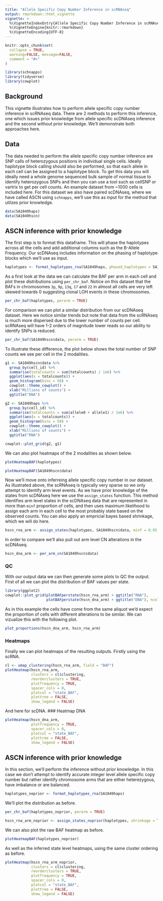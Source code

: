 ```yaml
---
title: "Allele Specific Copy Number Inference in scRNAseq"
output: rmarkdown::html_vignette
vignette: >
  %\VignetteIndexEntry{Allele Specific Copy Number Inference in scRNAseq}
  %\VignetteEngine{knitr::rmarkdown}
  %\VignetteEncoding{UTF-8}
---
```


```r
knitr::opts_chunk$set(
  collapse = TRUE,
  warning=FALSE, message=FALSE, 
  comment = "#>"
)
```

```r
library(schnapps)
library(tidyverse)
library(cowplot)
```

## Background
This vignette illustrates how to perform allele specific copy number inference in scRNAseq data. There are 2 methods to perform this inference, one which issues prior knowledge from allele specific scDNAseq inference and the second without prior knowledge. We'll demonstrate both approaches here.

## Data
The data needed to perform the allele specific copy number inference are SNP calls of heterozygous positions in individual single cells. Ideally haplotype block calling should also be performed, so that each allele in each cell can be assigned to a haplotype block. To get this data you will ideally need a whole genome sequenced bulk sample of normal tissue to identify heterozygous SNPs and then you can use a tool such as cellSNP or vartrix to get per cell counts. An example dataset from ~1000 cells is included here. For this dataset we also have paired scDNAseq, where we have called ASCN using `schnapps`, we'll use this as input for the method that utilzes prior knowledge.


```r
data(SA1049haps)
data(SA1049hscn)
```

## ASCN inference with prior knowledge
The first step is to format this dataframe. This will phase the haplotypes across all the cells and add additional columns such as the B-Allele Frequency. Our scDNAseq includes information on the phasing of haplotype blocks which we'll use as input.
```r
haplotypes <- format_haplotypes_rna(SA1049haps, phased_haplotypes = SA1049hscn$haplotype_phasing)
```

As a first look at the data we can calculate the BAF per arm in each cell and plot these distributions using `per_chr_baf`. Notice on this dataset that the BAFs in chromosomes `3p`, `9p`, `13q`, `17` and `22` in almost all cells are very left skewed towards 0 suggesting clonal LOH events in these chromosomes.
```r
per_chr_baf(haplotypes, perarm = TRUE)
```

For comparison we can plot a similar distribution from our scDNAseq dataset. Here we notice similar trends but note that data from the scRNAseq is much more dispersed due to the lower number of counts per cell. scRNAseq will have 1-2 orders of magnitude lower reads so our ability to identify SNPs is reduced.

```r
per_chr_baf(SA1049hscn$data, perarm = TRUE)
```

To illustrate these difference, the plot below shows the total number of SNP counts we see per cell in the 2 modalities.

```r
g1 <- SA1049hscn$data %>%
  group_by(cell_id) %>%
  summarise(totalcounts = sum(totalcounts) / 1e6) %>%
  ggplot(aes(x = totalcounts)) +
  geom_histogram(bins = 50) +
  cowplot::theme_cowplot() +
  xlab("Millions of counts") +
  ggtitle("DNA")

g2 <- SA1049haps %>%
  group_by(cell_id) %>%
  summarise(totalcounts = sum(allele0 + allele1) / 1e6) %>%
  ggplot(aes(x = totalcounts)) +
  geom_histogram(bins = 50) +
  cowplot::theme_cowplot() +
  xlab("Millions of counts") +
  ggtitle("RNA")

cowplot::plot_grid(g2, g1)
```

We can also plot heatmaps of the 2 modalities as shown below.
```r
plotHeatmapBAF(haplotypes)
```

```r
plotHeatmapBAF(SA1049hscn$data)
```


Now we'll move onto inferreing allele specific copy number in our dataset. As illustrated above, the scRNAseq is typically very sparse so we only attempt to identify arm level events. As we have prior knowledge of the states from scDNAseq here we use the `assign_states` function. This method identifies arm level states in the scDNAseq data that are represented in more than `minf` proportion of cells, and then uses maximum likelihood to assign each arm in each cell to the most probably state based on the observed counts. You can also apply an empricial bayes based shrinkage, which we will do here.
```r
hscn_rna_arm <- assign_states(haplotypes, SA1049hscn$data, minf = 0.05, shrinkage = TRUE)
```

In order to compare we'll also pull out arm level CN alterations in the scDNAseq.
```r
hscn_dna_arm <- per_arm_cn(SA1049hscn$data)
```

### QC

With our output data we can then generate some plots to QC the output. First of all we can plot the distribution of BAF values per state.

```r
library(ggplot2)
cowplot::plot_grid(plotBAFperstate(hscn_rna_arm) + ggtitle("RNA"),
                   plotBAFperstate(hscn_dna_arm) + ggtitle("DNA"), ncol = 1)
```

As in this example the cells have come from the same aliquot we'd expect the proportion of cells with different alterations to be similar. We can vizualize this with the following plot.

```r
plot_proportions(hscn_dna_arm, hscn_rna_arm)
```

### Heatmaps
Finally we can plot heatmaps of the resulting outputs.
Firstly using the scRNA.
```r
cl <- umap_clustering(hscn_rna_arm, field = "BAF")
plotHeatmap(hscn_rna_arm, 
            clusters = cl$clustering,
            reorderclusters = TRUE,
            plotfrequency = TRUE, 
            spacer_cols = 0, 
            plotcol = "state_BAF", 
            plottree = FALSE,
            show_legend = FALSE)
```


And here for scDNA.
### Heatmap DNA
```r
plotHeatmap(hscn_dna_arm, 
            plotfrequency = TRUE, 
            spacer_cols = 0, 
            plotcol = "state_BAF", 
            plottree = FALSE,
            show_legend = FALSE)
```


## ASCN inference with prior knowledge
In this section, we'll perform the inference without prior knowledge. In this case we don't attempt to identify accurate integer level allele specific copy number but rather identify chromosome arms that are either heterezygous, have imbalance or are balanced.

```r
haplotypes_noprior <- format_haplotypes_rna(SA1049haps)
```

We'll plot the distribution as before.
```r
per_chr_baf(haplotypes_noprior, perarm = TRUE)
```

```r
hscn_rna_arm_noprior <- assign_states_noprior(haplotypes, shrinkage = TRUE, loherror = 0.03)
```
We can also plot the raw BAF heatmap as before.
```r
plotHeatmapBAF(haplotypes_noprior)
```

As well as the inferred state level heatmaps, using the same cluster ordering as before.

```r
plotHeatmap(hscn_rna_arm_noprior, 
            clusters = cl$clustering,
            reorderclusters = TRUE,
            plotfrequency = TRUE, 
            spacer_cols = 0, 
            plotcol = "state_BAF", 
            plottree = FALSE,
            show_legend = FALSE)
```
